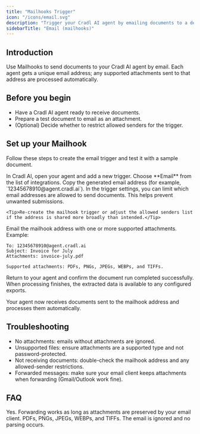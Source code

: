 ```yaml
---
title: "Mailhooks Trigger"
icon: "/icons/email.svg"
description: "Trigger your Cradl AI agent by emailing documents to a dedicated address."
sidebarTitle: "Email (mailhooks)"
---
```



## Introduction
Use Mailhooks to send documents to your Cradl AI agent by email. Each agent gets a unique email address; any supported attachments sent to that address are processed automatically.

## Before you begin
- Have a Cradl AI agent ready to receive documents.
- Prepare a test document to email as an attachment.
- (Optional) Decide whether to restrict allowed senders for the trigger.

## Set up your Mailhook
Follow these steps to create the email trigger and test it with a sample document.

<Steps>
  <Step title="Add an Email trigger">
    In Cradl AI, open your agent and add a new trigger. Choose **Email** from the list of integrations. Copy the generated email address (for example, `12345678910@agent.cradl.ai`).
  </Step>

  <Step title="Restrict allowed senders (optional)">
    In the trigger settings, you can limit which email addresses are allowed to send documents. This helps prevent unwanted submissions.
    
    <Tip>Re-create the mailhook trigger or adjust the allowed senders list if the address is shared more broadly than intended.</Tip>
  </Step>

  <Step title="Send a test email">
    Email the mailhook address with one or more supported attachments. Example:

```
To: 12345678910@agent.cradl.ai
Subject: Invoice for July
Attachments: invoice-july.pdf
```

    Supported attachments: PDFs, PNGs, JPEGs, WEBPs, and TIFFs.
  </Step>

  <Step title="Verify processing">
    Return to your agent and confirm the document run completed successfully. When processing finishes, the extracted data is available to any configured exports.
  </Step>
</Steps>

Your agent now receives documents sent to the mailhook address and processes them automatically.

## Troubleshooting

- No attachments: emails without attachments are ignored.
- Unsupported files: ensure attachments are a supported type and not password-protected.
- Not receiving documents: double-check the mailhook address and any allowed-sender restrictions.
- Forwarded messages: make sure your email client keeps attachments when forwarding (Gmail/Outlook work fine).

## FAQ

<AccordionGroup>
  <Accordion title="Can I forward emails from Gmail or Outlook?">
    Yes. Forwarding works as long as attachments are preserved by your email client.
  </Accordion>
  <Accordion title="What types of attachments are supported?">
    PDFs, PNGs, JPEGs, WEBPs, and TIFFs.
  </Accordion>
  <Accordion title="What happens if an email has no attachment?">
    The email is ignored and no parsing occurs.
  </Accordion>
</AccordionGroup>
